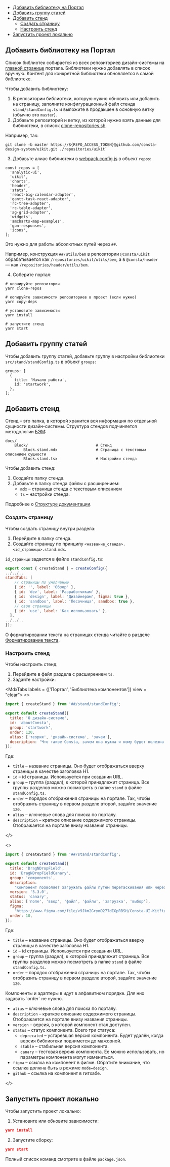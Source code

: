 
<MdxMenu>

- [Добавить библиотеку на Портал](#добавить-библиотеку-на-портал)
- [Добавить группу статей](#добавить-группу-статей)
- [Добавить стенд](#добавить-стенд)
  - [Создать страницу](#создать-страницу)
  - [Настроить стенд](#настроить-стенд)
- [Запустить проект локально](#запустить-проект-локально)

</MdxMenu>

## Добавить библиотеку на Портал

Список библиотек собирается из всех репозиториев дизайн-системы на [главной странице](##LIBS) портала. Библиотеки нужно добавлять в список вручную. Контент для конкретной библиотеки обновляется в самой библиотеке.

Чтобы добавить библиотеку:

1. В репозитории библиотеки, которую нужно обновить или добавить на страницу, заполните конфигурационный файл стенда `stand/standConfig.ts` и выложите в продакшен в основную ветку (обычно это `master`).
2. Добавьте репозиторий и ветку, из которой нужно взять данные для библиотеки, в список [clone-repositories.sh](https://github.com/consta-design-system/portal/blob/master/clone-repositories.sh).

Например, так:

```tsx
git clone -b master https://${REPO_ACCESS_TOKEN}@github.com/consta-design-system/uikit.git ./repositories/uikit`
```

3. Добавьте алиас библиотеки в [webpack.config.js](https://github.com/consta-design-system/portal/blob/master/webpack.config.js) в объект `repos`:

```tsx
const repos = [
  'analytic-ui',
  'uikit',
  'charts',
  'header',
  'stats',
  'react-big-calendar-adapter',
  'gantt-task-react-adapter',
  'rc-tree-adapter',
  'rc-table-adapter',
  'ag-grid-adapter',
  'widgets',
  'amcharts-map-examples',
  'gpn-responses',
  'icons',
];
```

Это нужно для работы абсолютных путей через `##`.

Например, конструкция `##/utils/bem` в репозитории `@consta/uikit` обрабатывается как `/repositories/uikit/utils/bem`, а в `@consta/header` — как `/repositories/header/utils/bem`.

4. Соберите портал:

```tsx
# клонируйте репозитории
yarn clone-repos

# копируйте зависимости репозиториев в проект (если нужно)
yarn copy-deps

# установите зависимости
yarn install

# запустите стенд
yarn start
```

## Добавить группу статей

Чтобы добавить группу статей, добавьте группу в настройки библиотеки `src/stand/standConfig.ts` в объект `groups`:

```tsx
groups: [
  {
    title: 'Начало работы',
    id: 'startwork',
  },
];
```

## Добавить стенд

Стенд – это папка, в которой хранится вся информация по отдельной сущности дизайн-системы. Структура стендов подчиняется методологии [БЭМ](##LIBS.LIB.STAND/lib:portal/stand:contributers-componentguide):

```tsx
docs/
    Block/                              # Стенд
        Block.stand.mdx                 # Страница с текстовым описанием сущности
        Block.stand.tsx                 # Настройки стенда
```

Чтобы добавить стенд:

1. Создайте папку стенда.
2. Добавьте в папку стенда файлы с расширением:
   - `mdx` – страница стенда с текстовым описанием
   - `ts` – настройки стенда.

Подробнее о [Структуре документации](##LIBS.LIB.STAND/lib:portal/stand:portal-documentation-structure).

### Создать страницу

Чтобы создать страницу внутри раздела:

1. Перейдите в папку стенда.
2. Создайте страницу по принципу `<название_стенда>.<id_страницы>.stand.mdx`.

`id_страницы` задается в файле `standConfig.ts`:

```jsx
export const { createStand } = createConfig({
../../..
standTabs: [
    // страницы по умолчанию
    { id: '', label: 'Обзор' },
    { id: 'dev', label: 'Разработчикам' },
    { id: 'design', label: 'Дизайнерам', figma: true },
    { id: 'sandbox', label: 'Песочница', sandbox: true },
    // свои страницы
    { id: 'use', label: 'Как использовать' },
  ],
../../..
});
```

О форматировании текста на страницах стенда читайте в разделе [Форматирование текста](##LIBS.LIB.STAND/lib:portal/stand:portal-formatting-rules).

### Настроить стенд

Чтобы настроить стенд:

1. Перейдите в файл раздела с расширением `ts`.
2. Задайте настройки:

<MdxTabs labels = {['Портал', 'Библиотека компонентов']} view = "clear">
<>

```jsx
import { createStand } from '##/stand/standConfig';

export default createStand({
  title: 'О дизайн-системе',
  id: 'aboutConsta',
  group: 'startwork',
  order: 120,
  alias: ['теория', 'дизайн-система', 'зачем'],
  description: 'Что такое Consta, зачем она нужна и кому будет полезна',
});
```

Где:

- `title` – название страницы. Оно будет отображаться вверху страницы в качестве заголовка H1.
- `id` – id страницы. Используется при создании URL.
- `group` – группа (раздел), к которой принадлежит страница. Все группы разделов можно посмотреть в папке `stand` в файле `standConfig.ts`.
- `order` – порядок отображения страницы на портале. Так, чтобы отобразить страницу в первом разделе второй, задайте значение `120`.
- `alias` – ключевые слова для поиска по порталу.
- `description` – краткое описание содержимого страницы. Отображается на портале внизу названия страницы.

</>

<>

```jsx
import { createStand } from '##/stand/standConfig';

export default createStand({
  title: 'DragNDropField',
  id: 'DragNDropFieldCanary',
  group: 'components',
  description:
    'Компонент позволяет загружать файлы путем перетаскивания или через диалоговое окно',
  version: '5.3.0',
  status: 'canary',
  alias: ['поле', 'ввод', 'файл', 'файлы', 'загрузка', 'выбор'],
  figma:
    'https://www.figma.com/file/v9Jkm2GrymD277dIGpRBSH/Consta-UI-Kit?type=design&node-id=32774-0&mode=design',
  order: 10,
});
```

Где:

- `title` – название страницы. Оно будет отображаться вверху страницы в качестве заголовка H1.
- `id` – id страницы. Используется при создании URL.
- `group` – группа (раздел), к которой принадлежит страница. Все группы разделов можно посмотреть в папке `stand` в файле `standConfig.ts`.
- `order` – порядок отображения страницы на портале. Так, чтобы отобразить страницу в первом разделе второй, задайте значение `120`.

<MdxInformer status="normal">
  Компоненты и адаптеры в идут в алфавитном порядке. Для них задавать `order` не
  нужно.
</MdxInformer>

- `alias` – ключевые слова для поиска по порталу.
- `description` – краткое описание содержимого страницы. Отображается на портале внизу названия страницы.
- `version` – версия, в которой компонент стал доступен.
- `status` – статус компонента. Всего три статуса:
  - `deprecated` – устаревшая версия компонента. Будет удалён, когда версия библиотеки поднимется до мажорной.
  - `stable` – стабильная версия компонента.
  - `canary` – тестовая версия компонента. Ее можно использовать, но параметры компонента могут измениться.
- `figma` – ссылка на компонент в фигме. Обратите внимание, что ссылка должна быть в режиме `mode=design`.
- `github` – ссылка на компонент в гитхабе.

</>
</MdxTabs>

## Запустить проект локально

Чтобы запустить проект локально:

1. Установите или обновите зависимости:

```json
yarn install
```

2. Запустите сборку:

```json
yarn start
```

Полный список команд смотрите в файле `package.json`.
